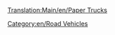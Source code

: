 [[Translation:Main/en/Paper Trucks]]
{{en/RoadVehicle|name     = Uhl Paper Truck
  |img      = Uhl_Paper_Truck.png
  |price    = £4,592 ($9,184)  
  |speed    = 30 mph (48 km/h)
  |annual   = £421 ($842)
  |designed = 1936
  |life     = 15
  |capacity = 15 tonnes of paper
}}
{{en/RoadVehicle|name     = Balogh Paper Truck
  |img      = Balogh_Paper_Truck.png
  |price    = £5,535 ($11,070) 
  |speed    = 55 mph (88 km/h)
  |annual   = £787 ($1,574)
  |designed = 1979
  |life     = 15
  |capacity = 18 tonnes of paper
}}
{{en/RoadVehicle|name     = MPS Paper Truck
  |img      = MPS_Paper_Truck.png
  |price    = £5,945 ($11,890) 
  |speed    = 70 mph (112 km/h)
  |annual   = £1,125 ($2,250)
  |designed = 2007
  |life     = 15
  |capacity = 20 tonnes of paper
}}

[[Category:en/Road Vehicles]]